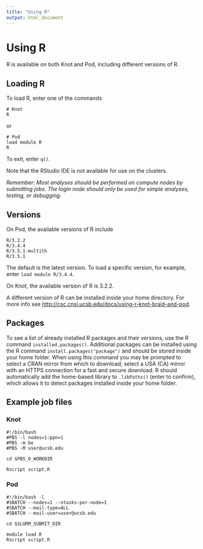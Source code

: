 ```yaml
---
title: "Using R"
output: html_document
---
```


# Using R

R is available on both Knot and Pod, including different versions of R.

## Loading R

To load R, enter one of the commands

```
# Knot
R
```
or
```
# Pod
load module R
R
```

To exit, enter `q()`.

Note that the RStudio IDE is not available for use on the clusters.

*Remember: Most analyses should be performed on compute nodes by submitting jobs. The login node should only be used for simple analyses, testing, or debugging.*

## Versions

On Pod, the available versions of R include

```
R/3.2.2
R/3.4.4
R/3.5.1-multith
R/3.5.1
```

The default is the latest version. To load a specific version, for example, enter `load module R/3.4.4`.

On Knot, the available version of R is 3.2.2.

A different version of R can be installed inside your home directory. For more info see <http://csc.cnsi.ucsb.edu/docs/using-r-knot-braid-and-pod>.

## Packages

To see a list of already installed R packages and their versions, use the R command `installed.packages()`. Additional packages can be installed using the R command `install.packages("package")` and should be stored inside your home folder. When using this command you may be prompted to select a CRAN mirror from which to download; select a USA (CA) mirror with an HTTPS connection for a fast and secure download. R should automatically add the home-based library to `.libPaths()` (enter to confirm), which allows it to detect packages installed inside your home folder.

## Example job files

### Knot

```
#!/bin/bash
#PBS -l nodes=1:ppn=1
#PBS -m be
#PBS -M user@ucsb.edu

cd $PBS_O_WORKDIR

Rscript script.R
```

### Pod

```
#!/bin/bash -l
#SBATCH --nodes=1 --ntasks-per-node=1
#SBATCH --mail-type=ALL
#SBATCH --mail-user=user@ucsb.edu

cd $SLURM_SUBMIT_DIR

module load R
Rscript script.R
```
